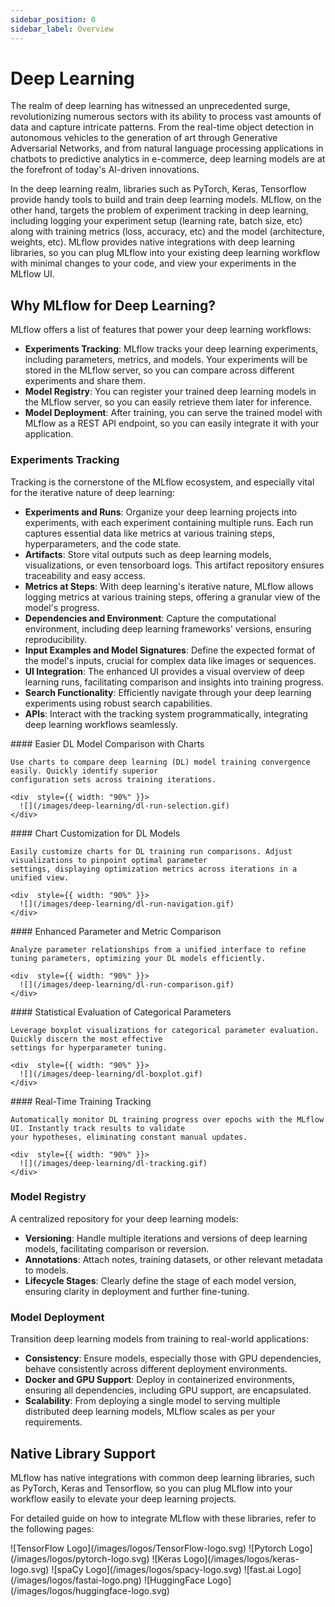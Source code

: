 ```yaml
---
sidebar_position: 0
sidebar_label: Overview
---
```



# Deep Learning

The realm of deep learning has witnessed an unprecedented surge, revolutionizing numerous sectors with its ability to
process vast amounts of data and capture intricate patterns. From the real-time object detection in autonomous vehicles
to the generation of art through Generative Adversarial Networks, and from natural language processing applications in
chatbots to predictive analytics in e-commerce, deep learning models are at the forefront of today's AI-driven innovations.

In the deep learning realm, libraries such as PyTorch, Keras, Tensorflow provide handy tools to build and train deep learning
models. MLflow, on the other hand, targets the problem of experiment tracking in deep learning, including logging your
experiment setup (learning rate, batch size, etc) along with training metrics (loss, accuracy, etc) and the model
(architecture, weights, etc). MLflow provides native integrations with deep learning libraries, so you can plug MLflow
into your existing deep learning workflow with minimal changes to your code, and view your experiments in the MLflow UI.

## Why MLflow for Deep Learning?

MLflow offers a list of features that power your deep learning workflows:

- **Experiments Tracking**: MLflow tracks your deep learning experiments, including parameters, metrics, and models.
  Your experiments will be stored in the MLflow server, so you can compare across different experiments and share them.
- **Model Registry**: You can register your trained deep learning models in the MLflow server, so you can easily
  retrieve them later for inference.
- **Model Deployment**: After training, you can serve the trained model with MLflow as a REST API endpoint, so you can
  easily integrate it with your application.

### Experiments Tracking

Tracking is the cornerstone of the MLflow ecosystem, and especially vital for the iterative nature of deep learning:

- **Experiments and Runs**: Organize your deep learning projects into experiments, with each experiment containing multiple runs.
  Each run captures essential data like metrics at various training steps, hyperparameters, and the code state.
- **Artifacts**: Store vital outputs such as deep learning models, visualizations, or even tensorboard logs. This artifact
  repository ensures traceability and easy access.
- **Metrics at Steps**: With deep learning's iterative nature, MLflow allows logging metrics at various training steps,
  offering a granular view of the model's progress.
- **Dependencies and Environment**: Capture the computational environment, including deep learning frameworks' versions,
  ensuring reproducibility.
- **Input Examples and Model Signatures**: Define the expected format of the model's inputs, crucial for complex data like
  images or sequences.
- **UI Integration**: The enhanced UI provides a visual overview of deep learning runs, facilitating comparison and insights
  into training progress.
- **Search Functionality**: Efficiently navigate through your deep learning experiments using robust search capabilities.
- **APIs**: Interact with the tracking system programmatically, integrating deep learning workflows seamlessly.

<Tabs>
  <TabItem default label="Chart Comparison" value="chart-comparison">
    #### Easier DL Model Comparison with Charts

    Use charts to compare deep learning (DL) model training convergence easily. Quickly identify superior
    configuration sets across training iterations.

    <div  style={{ width: "90%" }}>
      ![](/images/deep-learning/dl-run-selection.gif)
    </div>

  </TabItem>
  <TabItem label="Chart Customization" value="chart-customization">
    #### Chart Customization for DL Models

    Easily customize charts for DL training run comparisons. Adjust visualizations to pinpoint optimal parameter
    settings, displaying optimization metrics across iterations in a unified view.

    <div  style={{ width: "90%" }}>
      ![](/images/deep-learning/dl-run-navigation.gif)
    </div>

  </TabItem>
  <TabItem label="Run Comparison" value="run-comparison">
    #### Enhanced Parameter and Metric Comparison

    Analyze parameter relationships from a unified interface to refine tuning parameters, optimizing your DL models efficiently.

    <div  style={{ width: "90%" }}>
      ![](/images/deep-learning/dl-run-comparison.gif)
    </div>

  </TabItem>
  <TabItem label="Statistical Evaluation" value="statistical-evaluation">
    #### Statistical Evaluation of Categorical Parameters

    Leverage boxplot visualizations for categorical parameter evaluation. Quickly discern the most effective
    settings for hyperparameter tuning.

    <div  style={{ width: "90%" }}>
      ![](/images/deep-learning/dl-boxplot.gif)
    </div>

  </TabItem>
  <TabItem label="Realtime Tracking" value="realtime-tracking">
    #### Real-Time Training Tracking

    Automatically monitor DL training progress over epochs with the MLflow UI. Instantly track results to validate
    your hypotheses, eliminating constant manual updates.

    <div  style={{ width: "90%" }}>
      ![](/images/deep-learning/dl-tracking.gif)
    </div>

  </TabItem>
</Tabs>

### Model Registry

A centralized repository for your deep learning models:

- **Versioning**: Handle multiple iterations and versions of deep learning models, facilitating comparison or reversion.
- **Annotations**: Attach notes, training datasets, or other relevant metadata to models.
- **Lifecycle Stages**: Clearly define the stage of each model version, ensuring clarity in deployment and further fine-tuning.

### Model Deployment

Transition deep learning models from training to real-world applications:

- **Consistency**: Ensure models, especially those with GPU dependencies, behave consistently across different deployment environments.
- **Docker and GPU Support**: Deploy in containerized environments, ensuring all dependencies, including GPU support, are encapsulated.
- **Scalability**: From deploying a single model to serving multiple distributed deep learning models, MLflow scales as per
  your requirements.

## Native Library Support

MLflow has native integrations with common deep learning libraries, such as PyTorch, Keras and Tensorflow, so you can plug
MLflow into your workflow easily to elevate your deep learning projects.

For detailed guide on how to integrate MLflow with these libraries, refer to the following pages:

<CardGroup>
  <LogoCard description="Learn about MLflow's native integration with the Tensorflow library and see example notebooks that leverage MLflow and Tensorflow to build deep learning workflows." link="/deep-learning/tensorflow">
    <span>![TensorFlow Logo](/images/logos/TensorFlow-logo.svg)</span>
  </LogoCard>
  <LogoCard description="Learn about MLflow's native integration with the PyTorch library and see example notebooks that leverage MLflow and PyTorch to build deep learning workflows." link="/deep-learning/pytorch">
    <span>![Pytorch Logo](/images/logos/pytorch-logo.svg)</span>
  </LogoCard>
  <LogoCard description="Learn about MLflow's native integration with the Keras library and see example notebooks that leverage MLflow and Keras to build deep learning workflows." link="/deep-learning/keras">
    <span>![Keras Logo](/images/logos/keras-logo.svg)</span>
  </LogoCard>
  <LogoCard description="Learn about MLflow's native integration with the Keras library and see example notebooks that leverage MLflow and Keras to build deep learning workflows." link="/model/#spacyspacy">
    <span>![spaCy Logo](/images/logos/spacy-logo.svg)</span>
  </LogoCard>
  <LogoCard description="Learn about MLflow's native integration with the FastAI library and see example code." link="/model/#fastaifastai">
    <span>![fast.ai Logo](/images/logos/fastai-logo.png)</span>
  </LogoCard>
  <LogoCard description="Learn about MLflow's native integration with the Transformers 🤗 library and see example notebooks that leverage MLflow and Transformers to build Open-Source powered solutions." link="/llms/transformers">
    <span>![HuggingFace Logo](/images/logos/huggingface-logo.svg)</span>
  </LogoCard>
</CardGroup>

